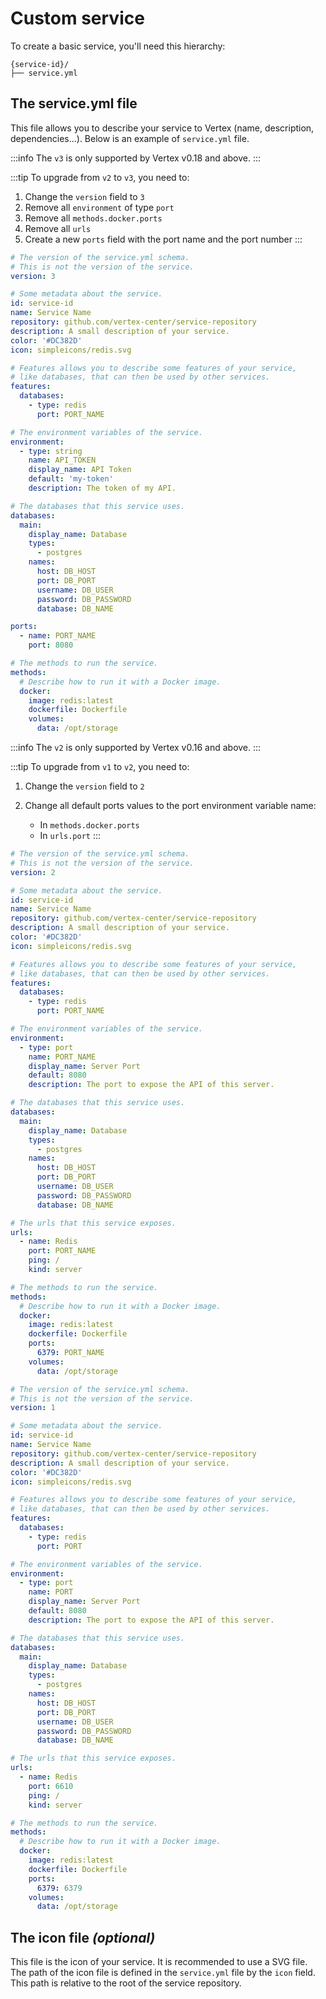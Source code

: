 # Custom service


To create a basic service, you'll need this hierarchy:

```plain
{service-id}/
├── service.yml
```

## The service.yml file

This file allows you to describe your service to Vertex (name, description, dependencies...). Below is an example of `service.yml` file.

<Tabs>

<TabItem value="v3" label="Version 3">

:::info
The `v3` is only supported by Vertex v0.18 and above.
:::

:::tip
To upgrade from `v2` to `v3`, you need to:

1. Change the `version` field to `3`
2. Remove all `environment` of type `port`
3. Remove all `methods.docker.ports`
4. Remove all `urls`
5. Create a new `ports` field with the port name and the port number
:::

```yaml title="service.yml"
# The version of the service.yml schema.
# This is not the version of the service.
version: 3

# Some metadata about the service.
id: service-id
name: Service Name
repository: github.com/vertex-center/service-repository
description: A small description of your service.
color: '#DC382D'
icon: simpleicons/redis.svg

# Features allows you to describe some features of your service,
# like databases, that can then be used by other services.
features:
  databases:
    - type: redis
      port: PORT_NAME

# The environment variables of the service.
environment:
  - type: string
    name: API_TOKEN
    display_name: API Token
    default: 'my-token'
    description: The token of my API.

# The databases that this service uses.
databases:
  main:
    display_name: Database
    types:
      - postgres
    names:
      host: DB_HOST
      port: DB_PORT
      username: DB_USER
      password: DB_PASSWORD
      database: DB_NAME

ports:
  - name: PORT_NAME
    port: 8080

# The methods to run the service.
methods:
  # Describe how to run it with a Docker image.
  docker:
    image: redis:latest
    dockerfile: Dockerfile
    volumes:
      data: /opt/storage
```

</TabItem>

<TabItem value="v2" label="Version 2">

:::info
The `v2` is only supported by Vertex v0.16 and above.
:::

:::tip
To upgrade from `v1` to `v2`, you need to:

1. Change the `version` field to `2`
2. Change all default ports values to the port environment variable name:

    - In `methods.docker.ports`
    - In `urls.port`
:::

```yaml title="service.yml"
# The version of the service.yml schema.
# This is not the version of the service.
version: 2

# Some metadata about the service.
id: service-id
name: Service Name
repository: github.com/vertex-center/service-repository
description: A small description of your service.
color: '#DC382D'
icon: simpleicons/redis.svg

# Features allows you to describe some features of your service,
# like databases, that can then be used by other services.
features:
  databases:
    - type: redis
      port: PORT_NAME

# The environment variables of the service.
environment:
  - type: port
    name: PORT_NAME
    display_name: Server Port
    default: 8080
    description: The port to expose the API of this server.

# The databases that this service uses.
databases:
  main:
    display_name: Database
    types:
      - postgres
    names:
      host: DB_HOST
      port: DB_PORT
      username: DB_USER
      password: DB_PASSWORD
      database: DB_NAME

# The urls that this service exposes.
urls:
  - name: Redis
    port: PORT_NAME
    ping: /
    kind: server

# The methods to run the service.
methods:
  # Describe how to run it with a Docker image.
  docker:
    image: redis:latest
    dockerfile: Dockerfile
    ports:
      6379: PORT_NAME
    volumes:
      data: /opt/storage
```

</TabItem>

<TabItem value="v1" label="Version 1">

```yaml title="service.yml"
# The version of the service.yml schema.
# This is not the version of the service.
version: 1

# Some metadata about the service.
id: service-id
name: Service Name
repository: github.com/vertex-center/service-repository
description: A small description of your service.
color: '#DC382D'
icon: simpleicons/redis.svg

# Features allows you to describe some features of your service,
# like databases, that can then be used by other services.
features:
  databases:
    - type: redis
      port: PORT

# The environment variables of the service.
environment:
  - type: port
    name: PORT
    display_name: Server Port
    default: 8080
    description: The port to expose the API of this server.

# The databases that this service uses.
databases:
  main:
    display_name: Database
    types:
      - postgres
    names:
      host: DB_HOST
      port: DB_PORT
      username: DB_USER
      password: DB_PASSWORD
      database: DB_NAME

# The urls that this service exposes.
urls:
  - name: Redis
    port: 6610
    ping: /
    kind: server

# The methods to run the service.
methods:
  # Describe how to run it with a Docker image.
  docker:
    image: redis:latest
    dockerfile: Dockerfile
    ports:
      6379: 6379
    volumes:
      data: /opt/storage
```

</TabItem>

</Tabs>

## The icon file *(optional)*

This file is the icon of your service. It is recommended to use a SVG file.
The path of the icon file is defined in the `service.yml` file by the `icon` field.
This path is relative to the root of the service repository.
